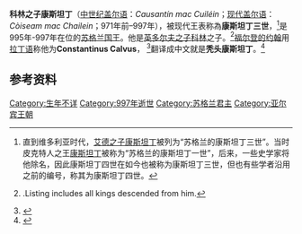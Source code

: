 {{expand|time=2015-02-16T12:51:12+00:00}}
{{Infobox royalty
| name         = 康斯坦丁三世
| image        = Constantine III (Alba).jpg
| caption      = 17世纪对康斯坦丁四世的虚构描写
| succession   = 阿尔巴国王
| reign        = 995–997
| predecessor  = [[肯尼思二世|肯尼思二世]]
| successor    = [[肯尼思三世|肯尼思三世]]
| house        = [[亚尔宾王朝|亚尔宾王朝]]
| father       = [[科林王|科林王]]
| death_date   = 997年
| death_place  = [[伯斯_(英國)|伯斯]]附近
| burial_place = [[爱奥那岛|爱奥那岛]]
}}
'''科林之子康斯坦丁'''（[[中古爱尔兰语|中世纪盖尔语]]：''Causantín mac Cuiléin''；[[苏格兰盖尔语|现代盖尔语]]：''Còiseam mac Chailein''；971年前–997年），被现代王表称為'''康斯坦丁三世'''，<ref>直到维多利亚时代，[[康斯坦丁三世_(苏格兰)|艾德之子康斯坦丁]]被列为“苏格兰的康斯坦丁三世”。当时皮克特人之王[[康斯坦丁一世_(皮克特人)|康斯坦丁]]被称为“苏格兰的康斯坦丁一世”，后来，一些史学家将他除名，因此康斯坦丁四世在如今也被称为康斯坦丁三世，但也有些学者沿用之前的编号，称其为康斯坦丁四世。</ref>是995年-997年在位的[[苏格兰国王|苏格兰国王]]。他是[[科林王|英多尔夫之子科林]]之子。<ref name="CawleyAedh">{{harvnb|Cawley|2011|loc=[http://fmg.ac/Projects/MedLands/SCOTLAND.htm#_Toc253996178 Aedh]}}.Listing includes all kings descended from him.</ref>[[福尔登的约翰|福尔登的约翰]]用[[拉丁语|拉丁语]]称他为'''Constantinus Calvus'''，
<ref name="Coronation Stone">{{Cite web |url=http://books.google.gr/books?id=EX0vAAAAYAAJ&pg=PA93&dq=%22Constantinus+Calvus%22&hl=en&sa=X&ei=uTzDT6mIGNKM4gSTm6XYCQ&ved=0CEEQ6AEwBA#v=onepage&q=%22Constantinus%20Calvus%22&f=false |title=Skene, Coronation Stone, p. 93 |access-date=2015-02-16 |archive-date=2015-02-16 |archive-url=https://web.archive.org/web/20150216122631/http://books.google.gr/books?id=EX0vAAAAYAAJ&pg=PA93&dq=%22Constantinus+Calvus%22&hl=en&sa=X&ei=uTzDT6mIGNKM4gSTm6XYCQ&ved=0CEEQ6AEwBA#v=onepage&q=%22Constantinus%20Calvus%22&f=false |dead-url=no }}</ref>翻译成中文就是'''秃头康斯坦丁'''。<ref name="Williams, Smyth, Kirby">{{Cite web |url=http://books.google.gr/books?id=jR376Dp1OFIC&pg=PA89&dq=%22Constantine%22+%22Bald%22&hl=en&sa=X&ei=XUHDT5GIIuSB4ATWrqz2CQ&ved=0CEsQ6AEwBQ#v=onepage&q=%22Constantine%22%20%22Bald%22&f=false |title=Williams, Smyth, and Kirby,  A Biographical Dictionary of Dark Age Britain: England, Scotland, and Wales, c. 500-c. 1050, p. 89 |access-date=2015-02-16 |archive-date=2015-02-16 |archive-url=https://web.archive.org/web/20150216145212/http://books.google.gr/books?id=jR376Dp1OFIC&pg=PA89&dq=%22Constantine%22+%22Bald%22&hl=en&sa=X&ei=XUHDT5GIIuSB4ATWrqz2CQ&ved=0CEsQ6AEwBQ#v=onepage&q=%22Constantine%22%20%22Bald%22&f=false |dead-url=no }}</ref>

== 参考资料 ==
{{reflist}}

{{s-start}}
{{s-hou|[[亚尔宾王朝|亚尔宾王朝]]||971年之前||997年}}
{{s-reg|}}
{{s-bef|before=[[肯尼思二世|肯尼思二世]]}}
{{s-ttl|title=[[苏格兰国王|苏格兰国王]]|years=995年–997年}}
{{s-aft|after=[[肯尼思三世|肯尼思三世]]}}
{{end}}
{{苏格兰君主}}

[[Category:生年不详|Category:生年不详]]
[[Category:997年逝世|Category:997年逝世]]
[[Category:苏格兰君主|Category:苏格兰君主]]
[[Category:亚尔宾王朝|Category:亚尔宾王朝]]